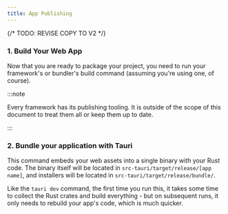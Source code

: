 ```yaml
---
title: App Publishing
---
```

{/* TODO: REVISE COPY TO V2 */}


### 1. Build Your Web App

Now that you are ready to package your project, you need to run your framework's or bundler's build command (assuming you're using one, of course).

:::note

Every framework has its publishing tooling. It is outside of the scope of this document to treat them all or keep them up to date.

:::

### 2. Bundle your application with Tauri

<CommandTabs
	npm="npm run tauri build"
	yarn="yarn tauri build"
	pnpm="pnpm tauri build"
	cargo="cargo tauri build"
/>

This command embeds your web assets into a single binary with your Rust code. The binary itself will be located in `src-tauri/target/release/[app name]`, and installers will be located in `src-tauri/target/release/bundle/`.

Like the `tauri dev` command, the first time you run this, it takes some time to collect the Rust crates and build everything - but on subsequent runs, it only needs to rebuild your app's code, which is much quicker.
